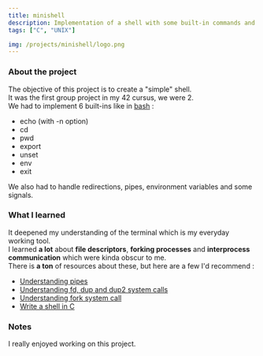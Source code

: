 ```yaml
---
title: minishell
description: Implementation of a shell with some built-in commands and the possibility to execute programs, use environment variables, redirections, pipes and more...
tags: ["C", "UNIX"]

img: /projects/minishell/logo.png
---
```


### About the project

The objective of this project is to create a "simple" shell. <br />
It was the first group project in my 42 cursus, we were 2. <br />
We had to implement 6 built-ins like in [bash](<https://en.wikipedia.org/wiki/Bash_(Unix_shell)>) :

- echo (with -n option)
- cd
- pwd
- export
- unset
- env
- exit

We also had to handle redirections, pipes, environment variables and some signals.

### What I learned

It deepened my understanding of the terminal which is my everyday working tool.<br />
I learned **a lot** about **file descriptors**, **forking processes** and **interprocess communication** which were kinda obscur to me. <br />
There is **a ton** of resources about these, but here are a few I'd recommend :

- [Understanding pipes](https://www.youtube.com/watch?v=uHH7nHkgZ4w)
- [Understanding fd, dup and dup2 system calls](https://www.youtube.com/watch?v=EqndHT606Tw)
- [Understanding fork system call](https://www.youtube.com/watch?v=xVSPv-9x3gk)
- [Write a shell in C](https://brennan.io/2015/01/16/write-a-shell-in-c/)

### Notes

I really enjoyed working on this project.
